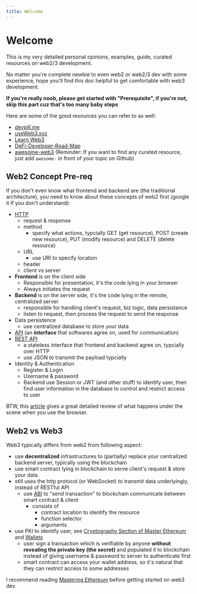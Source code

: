 ```yaml
---
title: Welcome
---
```


# Welcome

This is my very detailed personal opinions, examples, guide, curated resources on web2/3 development.

No matter you're complete newbie to even web2 or web2/3 dev with some experience, hope you'll find this doc helpful to get comfortable with web3 development.

**If you're really noob, please get started with "Prerequisite", if you're not, skip this part cuz that's too many baby steps**

Here are some of the good resources you can refer to as well:

- [devpill.me](https://www.devpill.me/)
- [useWeb3.xyz](https://www.useweb3.xyz/)
- [Learn Web3](https://learnweb3.io/)
- [DeFi-Developer-Road-Map](https://github.com/OffcierCia/DeFi-Developer-Road-Map)
- [awesome-web3](https://github.com/ahmet/awesome-web3) (Reminder: If you want to find any curated resource, just add `awesome-` in front of your topic on Github)

## Web2 Concept Pre-req

If you don't even know what frontend and backend are (the traditional architecture),
you need to know about these concepts of web2 first (google it if you don't understand):

- [HTTP](https://developer.mozilla.org/en-US/docs/Web/HTTP/Messages)
  - request & response
  - method
    - specify what actions, typcially GET (get resource), POST (create new resource), PUT (modify resource) and DELETE (delete resource)
  - URL
    - use URI to specify location
  - header
  - client vs server
- **Frontend** is on the client side
  - Responsible for presentation, it's the code lying in your browser
  - Always initiates the request
- **Backend** is on the server side, it's the code lying in the remote, centralized server
  - responsible for handling client's request, biz logic, data persistance
  - listen to request, then process the request to send the response
- Data persistence
  - use centralized database to store your data
- [API](https://www.redhat.com/en/topics/api/what-are-application-programming-interfaces) (an **interface** that softwares agree on, used for communication)
- [REST API](https://www.redhat.com/en/topics/api/what-is-a-rest-api)
  - a stateless interface that frontend and backend agree on, typcially over HTTP
  - use JSON to transmit the payload typcially
- Identity & Authentication
  - Register & Login
  - Username & password
  - Backend use Session or JWT (and other stuff) to identify user, then find user information in the database to control and restrict access to user

BTW, this [article](https://github.com/alex/what-happens-when) gives a great detailed review of what happens under the scene when you use the browser.

## Web2 vs Web3

Web3 typically differs from web2 from following aspect:

- use **decentralized** infrastructures to (partially) replace your centralized
  backend server, typically using the blockchain
- use smart contract lying in blockchain to serve client's request & store your data
- still uses the http protocol (or WebSocket) to transmit data underlyingly, instead of RESTful API
  - use [ABI](https://docs.soliditylang.org/en/v0.5.3/abi-spec.html) to "send transaction" to blockchain
    communicate between smart contract & client
    - consists of
      - contract location to identify the resource
      - function selector
      - arguments
- use PKI to identify user, see
  [Cryptography Section of Master Ethereum](https://github.com/ethereumbook/ethereumbook/blob/develop/04keys-addresses.asciidoc)
  and [Wallets](https://github.com/ethereumbook/ethereumbook/blob/develop/05wallets.asciidoc)
  - user sign a transaction which is verifiable by anyone **without revealing the private key (the secret)**
    and populated it to blockchain instead of giving username & password to server to authenticate first
  - smart contract can access your wallet address, so it's natural that they can restrict access to some addresses

I recommend reading [Mastering Ethereum](https://github.com/ethereumbook/ethereumbook)
before getting started on web3 dev.
